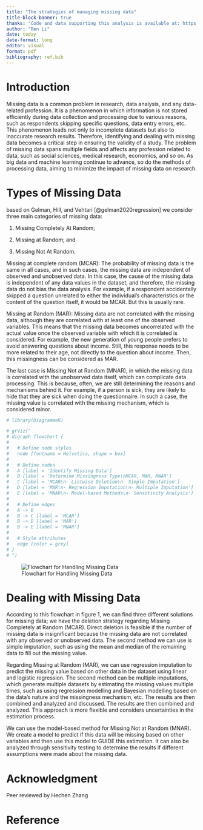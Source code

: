 ```yaml
---
title: "The strategies of managing missing data"
title-block-banner: true
thanks: "Code and data supporting this analysis is available at: https://github.com/UofT-DailinLi/toronto-crime-report.git"
author: "Ben Li"
date: today
date-format: long
editor: visual
format: pdf
bibliography: ref.bib
---
```


# Introduction

Missing data is a common problem in research, data analysis, and any data-related profession. It is a phenomenon in which information is not stored efficiently during data collection and processing due to various reasons, such as respondents skipping specific questions, data entry errors, etc. This phenomenon leads not only to incomplete datasets but also to inaccurate research results. Therefore, identifying and dealing with missing data becomes a critical step in ensuring the validity of a study. The problem of missing data spans multiple fields and affects any profession related to data, such as social sciences, medical research, economics, and so on. As big data and machine learning continue to advance, so do the methods of processing data, aiming to minimize the impact of missing data on research.

# Types of Missing Data

based on Gelman, Hill, and Vehtari [@gelman2020regression] we consider three main categories of missing data:

1. Missing Completely At Random;

2. Missing at Random; and

3. Missing Not At Random.

Missing at complete random (MCAR): The probability of missing data is the same in all cases, and in such cases, the missing data are independent of observed and unobserved data. In this case, the cause of the missing data is independent of any data values in the dataset, and therefore, the missing data do not bias the data analysis. For example, if a respondent accidentally skipped a question unrelated to either the individual's characteristics or the content of the question itself, it would be MCAR. But this is usually rare.

Missing at Random (MAR): Missing data are not correlated with the missing data, although they are correlated with at least one of the observed variables. This means that the missing data becomes uncorrelated with the actual value once the observed variable with which it is correlated is considered. For example, the new generation of young people prefers to avoid answering questions about income. Still, this response needs to be more related to their age, not directly to the question about income. Then, this missingness can be considered as MAR.

The last case is Missing Not at Random (MNAR), in which the missing data is correlated with the unobserved data itself, which can complicate data processing. This is because, often, we are still determining the reasons and mechanisms behind it. For example, if a person is sick, they are likely to hide that they are sick when doing the questionnaire. In such a case, the missing value is correlated with the missing mechanism, which is considered minor.









```r
# library(DiagrammeR)

# grViz("
# digraph flowchart {
#   
#   # Define node styles
#   node [fontname = Helvetica, shape = box]
#   
#   # Define nodes
#   A [label = 'Identify Missing Data']
#   B [label = 'Determine Missingness Type\nMCAR, MAR, MNAR']
#   C [label = 'MCAR\n- Listwise Deletion\n- Simple Imputation']
#   D [label = 'MAR\n- Regression Imputation\n- Multiple Imputation']
#   E [label = 'MNAR\n- Model-based Methods\n- Sensitivity Analysis']
#   
#   # Define edges
#   A -> B 
#   B -> C [label = 'MCAR']
#   B -> D [label = 'MAR']
#   B -> E [label = 'MNAR']
#   
#   # Style attributes
#   edge [color = grey]
# }
# ")
```

![Flowchart for Handling Missing Data](/Users/benli/Documents/2024%20winter/sta%20302/week%208/missing_data.png)


# Dealing with Missing Data

According to this flowchart in figure 1, we can find three different solutions for missing data; we have the deletion strategy regarding Missing Completely at Random (MCAR). Direct deletion is feasible if the number of missing data is insignificant because the missing data are not correlated with any observed or unobserved data. The second method we can use is simple imputation, such as using the mean and median of the remaining data to fill out the missing value.

Regarding Missing at Random (MAR), we can use regression imputation to predict the missing value based on other data in the dataset using linear and logistic regression. The second method can be multiple imputations, which generate multiple datasets by estimating the missing values multiple times, such as using regression modelling and Bayesian modelling based on the data's nature and the missingness mechanism, etc. The results are then combined and analyzed and discussed. The results are then combined and analyzed. This approach is more flexible and considers uncertainties in the estimation process.

We can use the model-based method for Missing Not at Random (MNAR). We create a model to predict if this data will be missing based on other variables and then use this model to GUIDE this estimation. It can also be analyzed through sensitivity testing to determine the results if different assumptions were made about the missing data.

# Acknowledgment
Peer reviewed by Hechen Zhang


\newpage 

# Reference